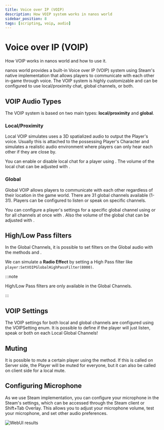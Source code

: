 ```yaml
---
title: Voice over IP (VOIP)
description: How VOIP system works in nanos world
sidebar_position: 8
tags: [scripting, voip, audio]
---
```



# Voice over IP (VOIP)

How VOIP works in nanos world and how to use it.

nanos world provides a built-in Voice over IP (VOIP) system using Steam's native implementation that allows players to communicate with each other in-game through voice. The VOIP system is highly customizable and can be configured to use local/proximity chat, global channels, or both.


## VOIP Audio Types

The VOIP system is based on two main types: **local/proximity** and **global**.


### Local/Proximity

Local VOIP simulates uses a 3D spatialized audio to output the Player's voice. Usually this is attached to the possessing Player's Character and simulates a realistic audio environment where players can only hear each other if they are close by.

You can enable or disable local chat for a player using <MethodReference type="Class" class_name="Player" method="SetVOIPLocalSetting" show_class_name />. The volume of the local chat can be adjusted with <MethodReference type="Class" class_name="Player" method="SetVOIPLocalVolume" show_class_name />.


### Global

Global VOIP allows players to communicate with each other regardless of their location in the game world. There are 31 global channels available (1-31). Players can be configured to listen or speak on specific channels.



You can configure a player's settings for a specific global channel using <MethodReference type="Class" class_name="Player" method="SetVOIPGlobalChannelSetting" show_class_name /> or for all channels at once with <MethodReference type="Class" class_name="Player" method="SetVOIPGlobalAllChannelsSetting" show_class_name />. Also the volume of the global chat can be adjusted with <MethodReference type="Class" class_name="Player" method="SetVOIPLocalVolume" show_class_name />.


## High/Low Pass filters

In the Global Channels, it is possible to set filters on the Global audio with the methods <MethodReference type="Class" class_name="Player" method="SetVOIPGlobalHighPassFilter" show_class_name /> and <MethodReference type="Class" class_name="Player" method="SetVOIPGlobalLowPassFilter" show_class_name />.

We can simulate a **Radio Effect** by setting a High Pass filter like `player:SetVOIPGlobalHighPassFilter(8000)`.

:::note

High/Low Pass filters are only available in the Global Channels.

:::


## VOIP Settings

The VOIP settings for both local and global channels are configured using the <Enums>VOIPSetting</Enums> enum. It is possible to define if the player will just listen, speak or both on each Local Global Channels!


## Muting

It is possible to mute a certain player using the <MethodReference type="Class" class_name="Player" method="SetVOIPMuted" show_class_name /> method. If this is called on Server side, the Player will be muted for everyone, but it can also be called on client side for a local mute.


## Configuring Microphone

As we use Steam implementation, you can configure your microphone in the Steam's settings, which can be accessed through the Steam client or Shift+Tab Overlay. This allows you to adjust your microphone volume, test your microphone, and set other audio preferences.

![WebUI results](/img/docs/voip.webp)